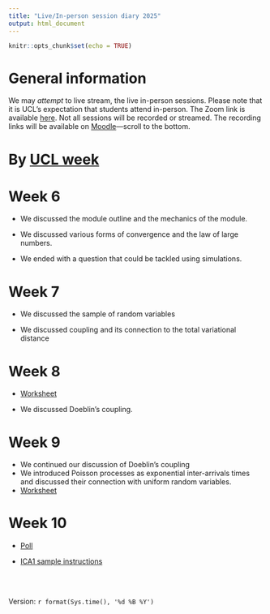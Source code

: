```yaml
---
title: "Live/In-person session diary 2025"
output: html_document
---
```


```r
knitr::opts_chunk$set(echo = TRUE)
```

# General information

We may  *attempt* to live stream, the live in-person sessions.  Please note that it is UCL's expectation that students attend in-person.  The Zoom link is available [here](https://ucl.zoom.us/my/terrysoo).  Not all sessions will be recorded or streamed.  The recording links will be available on [Moodle](https://moodle.ucl.ac.uk/course/view.php?id=54044&section=0)---scroll to the bottom.


# By [UCL week](https://www.ucl.ac.uk/srs/sites/srs/files/ucl_calendar_2025_26v1.pdf)


# Week 6

* We discussed the module outline and the mechanics of the module.

* We discussed various forms of convergence and the law of large numbers.

* We ended with a question that could be tackled using simulations.

#  Week 7

* We discussed the sample of random variables

* We discussed coupling and its connection to the total variational distance


#  Week 8

* [Worksheet](https://tsoo-math.github.io/ucl6/week8-2025-inclass.html)

* We discussed Doeblin's coupling.


#  Week 9


* We continued our discussion of Doeblin's coupling
* We introduced Poisson processes as exponential inter-arrivals times and discussed their connection with uniform random variables.
* [Worksheet](https://tsoo-math.github.io/ucl6/week9-2025-inclass.html)


# Week 10

* [Poll](https://www.menti.com/alnh55uo3ngr)

* [ICA1 sample instructions](https://tsoo-math.github.io/ucl6/2025-ica1-stat9-cover.html)


<br>
<br>

 Version:  `r format(Sys.time(), '%d %B %Y')`

<br>
<br>
<br>